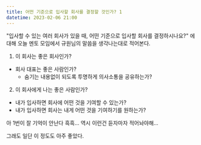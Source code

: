 ```yaml
---
title: 어떤 기준으로 입사할 회사를 결정할 것인가? 1
datetime: 2023-02-06 21:00
---
```


"입사할 수 있는 여러 회사가 있을 때, 어떤 기준으로 입사할 회사를 결정하시나요?"
에 대해 오늘 멘토 모임에서 규원님의 말씀을 생각나는대로 적어본다.

1. 이 회사는 좋은 회사인가?
  - 회사 대표는 좋은 사람인가?
      - 숨기는 내용없이 되도록 투명하게 의사소통을 공유하는가?

2. 이 회사에게 나는 좋은 사람인가?
  - 내가 입사하면 회사에 어떤 것을 기여할 수 있는가?
  - 내가 입사하면 회사는 내게 어떤 것을 기여하기를 원하는가?

아 1번이 잘 기억이 안난다 흑흑...
역시 이런건 듣자마자 적어놔야해...

그래도 일단 이 정도도 아주 좋았다.
